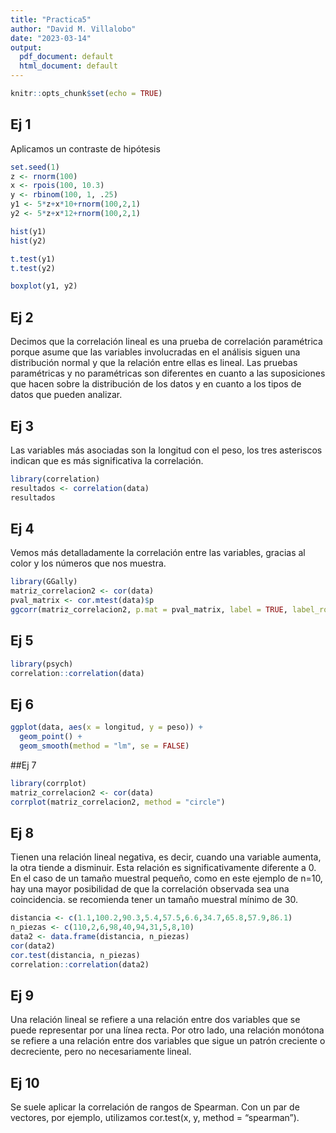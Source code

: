 ```yaml
---
title: "Practica5"
author: "David M. Villalobo"
date: "2023-03-14"
output:
  pdf_document: default
  html_document: default
---
```


```r
knitr::opts_chunk$set(echo = TRUE)
```

## Ej 1

Aplicamos un contraste de hipótesis

```r
set.seed(1)
z <- rnorm(100)
x <- rpois(100, 10.3)
y <- rbinom(100, 1, .25)
y1 <- 5*z+x*10+rnorm(100,2,1)
y2 <- 5*z+x*12+rnorm(100,2,1)

hist(y1)
hist(y2)

t.test(y1)
t.test(y2)

boxplot(y1, y2)
```

## Ej 2 
Decimos que la correlación lineal es una prueba de correlación paramétrica porque asume que las variables involucradas en el análisis siguen una distribución normal y que la relación entre ellas es lineal. Las pruebas paramétricas y no paramétricas son diferentes en cuanto a las suposiciones que hacen sobre la distribución de los datos y en cuanto a los tipos de datos que pueden analizar.


## Ej 3
Las variables más asociadas son la longitud con el peso, los tres asteriscos indican que es más significativa la correlación.

```r
library(correlation)
resultados <- correlation(data)
resultados
```
## Ej 4
Vemos más detalladamente la correlación entre las variables, gracias al color y los números que nos muestra.

```r
library(GGally)
matriz_correlacion2 <- cor(data)
pval_matrix <- cor.mtest(data)$p
ggcorr(matriz_correlacion2, p.mat = pval_matrix, label = TRUE, label_round = 2)
```

## Ej 5

```r
library(psych)
correlation::correlation(data)
```
## Ej 6

```r
ggplot(data, aes(x = longitud, y = peso)) + 
  geom_point() +
  geom_smooth(method = "lm", se = FALSE)
```
##Ej 7

```r
library(corrplot)
matriz_correlacion2 <- cor(data)
corrplot(matriz_correlacion2, method = "circle")
```
## Ej 8
Tienen una relación lineal negativa, es decir, cuando una variable aumenta, la otra tiende a disminuir.
Esta relación es significativamente diferente a 0.
En el caso de un tamaño muestral pequeño, como en este ejemplo de n=10, hay una mayor posibilidad de que la correlación observada sea una coincidencia. se recomienda tener un tamaño muestral mínimo de 30.

```r
distancia <- c(1.1,100.2,90.3,5.4,57.5,6.6,34.7,65.8,57.9,86.1)
n_piezas <- c(110,2,6,98,40,94,31,5,8,10)
data2 <- data.frame(distancia, n_piezas)
cor(data2)
cor.test(distancia, n_piezas)
correlation::correlation(data2)
```
## Ej 9
Una relación lineal se refiere a una relación entre dos variables que se puede representar por una línea recta. Por otro lado, una relación monótona se refiere a una relación entre dos variables que sigue un patrón creciente o decreciente, pero no necesariamente lineal.


## Ej 10
Se suele aplicar la correlación de rangos de Spearman. Con un par de vectores, por ejemplo, utilizamos cor.test(x, y, method = "spearman").

